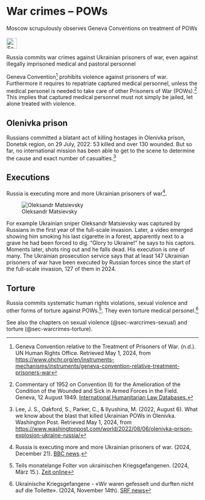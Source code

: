 # War crimes – POWs {#sec-warcrimes-prisoners}

::: {.callout-caution title="Myth"}
Moscow scrupulously observes Geneva Conventions on treatment of POWs 
[<br></br>![Search for topic in EUvsDisinfo](../all_common_img/EUvsDisinfo_400x240.jpg){height=2em}](https://euvsdisinfo.eu/disinformation-cases/?text=war%20crimes%20prisoners&sort=relevance)
:::

::: {.callout-tip title="Truth"}
Russia commits war crimes against Ukrainian prisoners of war, even against illegally imprisoned medical and pastoral personnel
:::

Geneva Convention[^warcrimes-prisoners-5] prohibits violence against prisoners of war. Furthermore it requires to repatriate captured medical personnel, unless the medical personel is needed to take care of other Prisoners of War (POWs).[^warcrimes-prisoners-2] This implies that captured medical personnel must not simply be jailed, let alone treated with violence.

## Olenivka prison

Russians committed a blatant act of killing hostages in Olenivka prison, Donetsk region, on 29 July, 2022: 53 killed and over 130 wounded. But so far, no international mission has been able to get to the scene to determine the cause and exact number of casualties.[^warcrimes-prisoners-6] 

## Executions

Russia is executing more and more Ukrainian prisoners of war[^warcrimes-prisoners-1]. 

![Oleksandr Matsievsky](OleksandrMatsievsky.jpg)

For example Ukrainian sniper Oleksandr Matsievsky was captured by Russians in the first year of the full-scale invasion. Later, a video emerged showing him smoking his last cigarette in a forest, apparently next to a grave he had been forced to dig. "Glory to Ukraine!" he says to his captors. Moments later, shots ring out and he falls dead. His execution is one of many. The Ukrainian prosecution service says that at least 147 Ukrainian prisoners of war have been executed by Russian forces since the start of the full-scale invasion, 127 of them in 2024.

## Torture

Russia commits systematic human rights violations, sexual violence and other forms of torture against POWs.[^warcrimes-prisoners-3]. They even torture medical personel.[^warcrimes-prisoners-4]   

See also the chapters on sexual violence (@sec-warcrimes-sexual) and torture (@sec-warcrimes-torture).  



[^warcrimes-prisoners-5]:  Geneva Convention relative to the Treatment of Prisoners of War. (n.d.). UN Human Rights Office. Retrieved May 1, 2024, from [https://www.ohchr.org/en/instruments-mechanisms/instruments/geneva-convention-relative-treatment-prisoners-war](https://www.ohchr.org/en/instruments-mechanisms/instruments/geneva-convention-relative-treatment-prisoners-war)

[^warcrimes-prisoners-6]:  Lee, J. S., Oakford, S., Parker, C., & Ilyushina, M. (2022, August 6). What we know about the blast that killed Ukrainian POWs in Olenivka. Washington Post. Retrieved May 1, 2024, from [https://www.washingtonpost.com/world/2022/08/06/olenivka-prison-explosion-ukraine-russia/](https://www.washingtonpost.com/world/2022/08/06/olenivka-prison-explosion-ukraine-russia/) 

[^warcrimes-prisoners-1]: Russia is executing more and more Ukrainian prisoners of war. (2024, December 21). [BBC news](https://www.bbc.com/news/articles/c7ve11lr247o). 

[^warcrimes-prisoners-2]: Commentary of 1952 on Convention (I) for the Amelioration of the Condition of the Wounded and Sick in Armed Forces in the Field. Geneva, 12 August 1949. [International Humanitarian Law Databases.](https://ihl-databases.icrc.org/en/ihl-treaties/gci-1949/article-28/commentary/1952)

[^warcrimes-prisoners-3]: Teils monatelange Folter von ukrainischen Kriegsgefangenen. (2024, März 15.). [Zeit online](https://www.zeit.de/politik/ausland/2024-03/kriegsgefangene-ukraine-folter-un-bericht) 

[^warcrimes-prisoners-4]:  Ukrainische Kriegsgefangene - «Wir waren gefesselt und durften nicht auf die Toilette». (2024, November 14th). [SRF news](https://www.srf.ch/news/international/ukraine/ukrainische-kriegsgefangene-wir-waren-gefesselt-und-durften-nicht-auf-die-toilette) 

